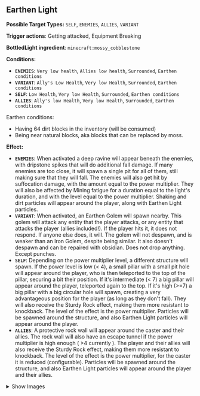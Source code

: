 ## <Asset location="lightwithin:particle/earthen_light" title="Earthen light"/> Earthen Light <Asset location="lightwithin:particle/earthen_light" title="Earthen light"/>

**Possible Target  Types:** `SELF`, `ENEMIES`, `ALLIES`, `VARIANT`

**Trigger actions**: Getting attacked, Equipment Breaking

**BottledLight ingredient**: `minecraft:mossy_cobblestone`

**Conditions:**
- **`ENEMIES`**: `Very low health`, `Allies low health`, `Surrounded`, `Earthen conditions`
- **`VARIANT`**: `Ally's Low Health`, `Very low Health`, `Surrounded`, `Earthen conditions`
- **`SELF`**: `Low Health`, `Very low Health`, `Surrounded`, `Earthen conditions`
- **`ALLIES`**: `Ally's low Health`, `Very low Health`, `Surrounded`, `Earthen conditions`

Earthen conditions:
- Having 64 dirt blocks in the inventory (will be consumed)
- Being near natural blocks, aka blocks that can be replaced by moss.


**Effect:**
- **`ENEMIES`**: When activated a deep ravine will appear beneath the enemies, with dripstone spikes that will do additional fall damage. If many enemies are too close, it will spawn a single pit for all of them, still making sure that they will fall. The enemies will also get hit by suffocation damage, with the amount equal to the power multiplier. They will also be affected by Mining fatigue for a duration equal to the light's duration, and with the level equal to the power multiplier. Shaking and dirt particles will appear around the player, along with Earthen Light particles.
- **`VARIANT`**: When activated, an Earthen Golem will spawn nearby. This golem will attack any entity that the player attacks, or any entity that attacks the player (allies included!). If the player hits it, it does not respond. If anyone else does, it will. The golem will not despawn, and is weaker than an Iron Golem, despite being similar. It also doesn't despawn and can be repaired with obsidian. Does not drop anything. Except punches.
- **`SELF`**: Depending on the power multiplier level, a different structure will spawn. If the power level is low (< 4), a small pillar with a small pit hole will appear around the player, who is then teleported to the top of the pillar, securing a bit their position. If it's intermediate (< 7) a big pillar will appear around the player, teleported again to the top. If it's high (>=7) a big pillar with a big circular hole will spawn, creating a very advantageous position for the player (as long as they don't fall). They will also receive the Sturdy Rock effect, making them more resistant to knockback. The level of the effect is the power multiplier. Particles will be spawned around the structure, and also Earthen Light particles will appear around the player.
- **`ALLIES`**: A protective rock wall will appear around the caster and their allies. The rock wall will also have an escape tunnel if the power multiplier is high enough ( >4 currently ). The player and their allies will also receive the Sturdy Rock effect, making them more resistant to knockback. The level of the effect is the power multiplier, for the caster it is reduced (configurable). Particles will be spawned around the structure, and also Earthen Light particles will appear around the player and their allies.


<details>
  <summary>Show Images</summary>

  ![earthen1](https://cdn.modrinth.com/data/f8LsKKPu/images/61b31a58d3815956bbeccff8a97dcf3620a30491.png)
![earthen2](https://cdn.modrinth.com/data/f8LsKKPu/images/57a30b15cb12af2a41133df230b0b34b32943612.jpeg)
</details>